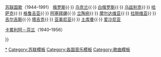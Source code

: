 {{Navbox
|name = 苏联加盟共和国国歌
|title = <span style="color:#dd8;"><span style="vertical-align: 2px;">[[File:Flag of the Soviet Union.svg|border|30px|link=Soviet Union]]</span>&nbsp;&nbsp;苏联及其加盟共和国国歌</span>
|basestyle = background-color: #B00000; color: #dd8
|image = [[File:Coat of arms of the Soviet Union 1.svg|50px|Coat of arms of the Soviet Union]]

|list1 = <div>[[国际歌]]（1922–1944）{{·}} [[苏维埃社会主义共和国联盟国歌|苏联国歌]]（1944–1991）
[[爱国歌_(俄罗斯)|俄罗斯]]{{·}}
[[乌克兰苏维埃社会主义共和国国歌|乌克兰]]{{·}}
[[白俄罗斯苏维埃社会主义共和国国歌|白俄罗斯]]{{·}}
[[乌兹别克苏维埃社会主义共和国国歌|乌兹别克]]{{·}}
[[哈萨克苏维埃社会主义共和国国歌|哈萨克]]{{·}}
[[格鲁吉亚苏维埃社会主义共和国国歌|格鲁吉亚]]{{·}}
[[阿塞拜疆苏维埃社会主义共和国国歌|阿塞拜疆]]{{·}}
[[立陶宛苏维埃社会主义共和国国歌|立陶宛]]{{·}}
[[摩尔达维亚苏维埃社会主义共和国国歌|摩尔达维亚]]{{·}}
[[拉脱维亚苏维埃社会主义共和国国歌|拉脱维亚]]{{·}}
[[吉尔吉斯苏维埃社会主义共和国国歌|吉尔吉斯]]{{·}}
[[塔吉克苏维埃社会主义共和国国歌|塔吉克]]{{·}}
[[亚美尼亚苏维埃社会主义共和国国歌|亚美尼亚]]{{·}}
[[土库曼苏维埃社会主义共和国国歌|土库曼]]{{·}}
[[爱沙尼亚苏维埃社会主义共和国国歌|爱沙尼亚]]

[[卡累利阿－芬兰苏维埃社会主义共和国国歌|卡累利阿－芬兰]]（1940–1956）
</div>
}}<noinclude>

{{DEFAULTSORT:Anthems of the Soviet Republics}}
[[Category:苏联加盟共和国国歌|*]]
[[Category:苏联模板]]
[[Category:各国音乐模板]]
[[Category:歌曲模板]]
</noinclude>